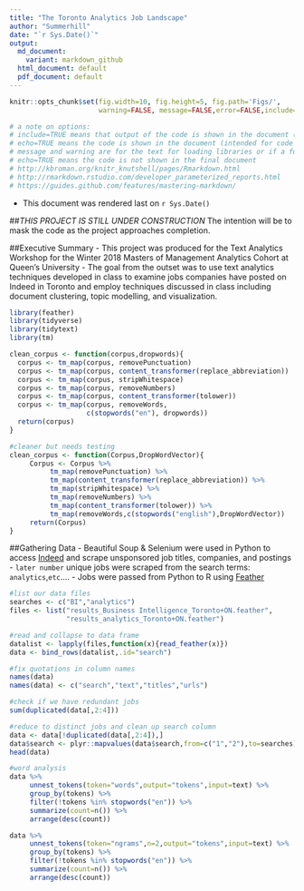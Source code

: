 ```yaml
---
title: "The Toronto Analytics Job Landscape"
author: "Summerhill"
date: "`r Sys.Date()`"
output:
  md_document:
    variant: markdown_github
  html_document: default
  pdf_document: default
---
```


```r
knitr::opts_chunk$set(fig.width=10, fig.height=5, fig.path='Figs/',
                      warning=FALSE, message=FALSE,error=FALSE,include=TRUE,echo=TRUE)

# a note on options: 
# include=TRUE means that output of the code is shown in the document (intended for graphics).
# echo=TRUE means the code is shown in the document (intended for code that might be interesting for a reader).
# message and warning are for the text for loading libraries or if a function fails
# echo=TRUE means the code is not shown in the final document
# http://kbroman.org/knitr_knutshell/pages/Rmarkdown.html
# http://rmarkdown.rstudio.com/developer_parameterized_reports.html
# https://guides.github.com/features/mastering-markdown/

```
- This document was rendered last on `r Sys.Date()`

##*THIS PROJECT IS STILL UNDER CONSTRUCTION*
The intention will be to mask the code as the project approaches completion.

##Executive Summary
- This project was produced for the Text Analytics Workshop for the Winter 2018 Masters of Management Analytics Cohort at Queen's University
- The goal from the outset was to use text analytics techniques developed in class to examine jobs companies have posted on Indeed in Toronto
and employ techniques discussed in class including document clustering, topic modelling, and visualization.


```r
library(feather)
library(tidyverse)
library(tidytext)
library(tm)
```

```r
clean_corpus <- function(corpus,dropwords){
  corpus <- tm_map(corpus, removePunctuation)
  corpus <- tm_map(corpus, content_transformer(replace_abbreviation))
  corpus <- tm_map(corpus, stripWhitespace)
  corpus <- tm_map(corpus, removeNumbers)
  corpus <- tm_map(corpus, content_transformer(tolower))
  corpus <- tm_map(corpus, removeWords, 
                   c(stopwords("en"), dropwords))
  return(corpus)
}

#cleaner but needs testing
clean_corpus <- function(Corpus,DropWordVector){
     Corpus <- Corpus %>%
          tm_map(removePunctuation) %>%
          tm_map(content_transformer(replace_abbreviation)) %>%
          tm_map(stripWhitespace) %>%
          tm_map(removeNumbers) %>%
          tm_map(content_transformer(tolower)) %>%
          tm_map(removeWords,c(stopwords("english"),DropWordVector))
     return(Corpus)
}
```

##Gathering Data
- Beautiful Soup & Selenium were used in Python to access [Indeed](https://www.indeed.ca/jobs?q=analytics&l=Toronto&start=10 "Indeed:Analytics Jobs in Toronto") and scrape unsponsored job titles, companies, and postings
- `later number` unique jobs were scraped from the search terms: `analytics`,`etc`....
- Jobs were passed from Python to R using [Feather](https://blog.rstudio.com/2016/03/29/feather/ "Feather: A Fast On-Disk Format for Data Frames for R and Python, powered by Apache Arrow")

```r
#list our data files
searches <- c("BI","analytics")
files <- list("results_Business Intelligence_Toronto+ON.feather",
              "results_analytics_Toronto+ON.feather")

#read and collapse to data frame
datalist <- lapply(files,function(x){read_feather(x)})
data <- bind_rows(datalist,.id="search")

#fix quotations in column names
names(data)
names(data) <- c("search","text","titles","urls")

#check if we have redundant jobs
sum(duplicated(data[,2:4]))

#reduce to distinct jobs and clean up search column
data <- data[!duplicated(data[,2:4]),]
data$search <- plyr::mapvalues(data$search,from=c("1","2"),to=searches)
head(data)

```


```r
#word analysis
data %>%
     unnest_tokens(token="words",output="tokens",input=text) %>%
     group_by(tokens) %>%
     filter(!tokens %in% stopwords("en")) %>%
     summarize(count=n()) %>%
     arrange(desc(count))

```

```r

data %>%
     unnest_tokens(token="ngrams",n=2,output="tokens",input=text) %>%
     group_by(tokens) %>%
     filter(!tokens %in% stopwords("en")) %>%
     summarize(count=n()) %>%
     arrange(desc(count))
```



```r

```

```r

```

```r

```

```r

```

```r

```

```r

```






